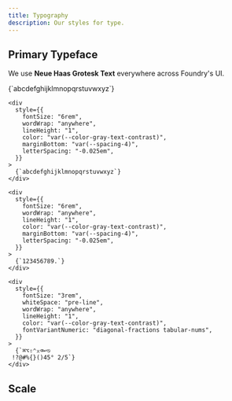 ```yaml
---
title: Typography
description: Our styles for type.
---
```


## Primary Typeface

We use **Neue Haas Grotesk Text** everywhere across Foundry's UI.

<ComponentPreview>
  <div>
    <div
      style={{
        fontSize: "6rem",
        textTransform: "uppercase",
        wordWrap: "anywhere",
        lineHeight: "1",
        color: "var(--color-gray-text-contrast)",
        marginBottom: "var(--spacing-2)",
        letterSpacing: "-0.025em",
      }}
    >
      {`abcdefghijklmnopqrstuvwxyz`}
    </div>

    <div
      style={{
        fontSize: "6rem",
        wordWrap: "anywhere",
        lineHeight: "1",
        color: "var(--color-gray-text-contrast)",
        marginBottom: "var(--spacing-4)",
        letterSpacing: "-0.025em",
      }}
    >
      {`abcdefghijklmnopqrstuvwxyz`}
    </div>

    <div
      style={{
        fontSize: "6rem",
        wordWrap: "anywhere",
        lineHeight: "1",
        color: "var(--color-gray-text-contrast)",
        marginBottom: "var(--spacing-4)",
        letterSpacing: "-0.025em",
      }}
    >
      {`123456789.`}
    </div>

    <div
      style={{
        fontSize: "3rem",
        whiteSpace: "pre-line",
        wordWrap: "anywhere",
        lineHeight: "1",
        color: "var(--color-gray-text-contrast)",
        fontVariantNumeric: "diagonal-fractions tabular-nums",
      }}
    >
      {`⌘⌥⇧⌃⌅⌫↩⎋
     !?@#%{}()45° 2/5`}
    </div>

  </div>
</ComponentPreview>

## Scale

<ComponentPreview>
  <TypographyScale />
</ComponentPreview>

